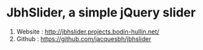 = JbhSlider, a simple jQuery slider =

# Website : http://jbhslider.projects.bodin-hullin.net/
# Github  : https://github.com/jacquesbh/jbhslider

